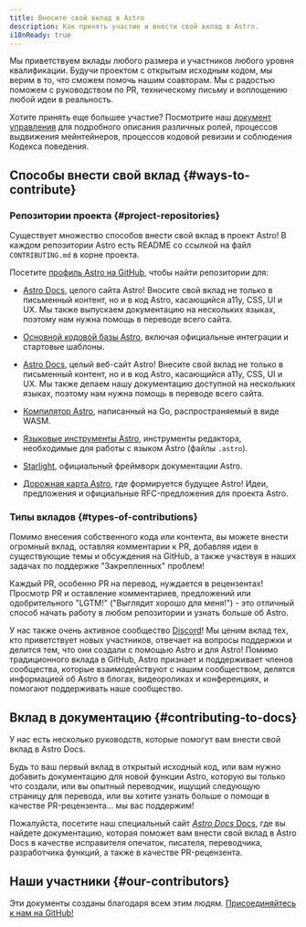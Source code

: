 ```yaml
---
title: Внесите свой вклад в Astro
description: Как принять участие и внести свой вклад в Astro.
i18nReady: true
---
```



Мы приветствуем вклады любого размера и участников любого уровня квалификации. Будучи проектом с открытым исходным кодом, мы верим в то, что сможем помочь нашим соавторам. Мы с радостью поможем с руководством по PR, техническому письму и воплощению любой идеи в реальность.

Хотите принять еще большее участие? Посмотрите наш [документ управления](https://github.com/withastro/.github/blob/main/GOVERNANCE.md) для подробного описания различных ролей, процессов выдвижения мейнтейнеров, процессов кодовой ревизии и соблюдения Кодекса поведения.

## Способы внести свой вклад \{#ways-to-contribute\}

### Репозитории проекта \{#project-repositories\}

Существует множество способов внести свой вклад в проект Astro! В каждом репозитории Astro есть README со ссылкой на файл `CONTRIBUTING.md` в корне проекта.

Посетите [профиль Astro на GitHub](https://github.com/withastro), чтобы найти репозитории для:

- [Astro Docs](https://github.com/withastro/docs), целого сайта Astro! Вносите свой вклад не только в письменный контент, но и в код Astro, касающийся a11y, CSS, UI и UX. Мы также выпускаем документацию на нескольких языках, поэтому нам нужна помощь в переводе всего сайта.

- [Основной кодовой базы Astro](https://github.com/withastro/astro), включая официальные интеграции и стартовые шаблоны.

- [Astro Docs](https://github.com/withastro/docs), целый веб-сайт Astro! Внесите свой вклад не только в письменный контент, но и в код Astro, касающийся a11y, CSS, UI и UX. Мы также делаем нашу документацию доступной на нескольких языках, поэтому нам нужна помощь в переводе всего сайта.

- [Компилятор Astro](https://github.com/withastro/compiler), написанный на Go, распространяемый в виде WASM.

- [Языковые инструменты Astro](https://github.com/withastro/language-tools), инструменты редактора, необходимые для работы с языком Astro (файлы `.astro`).

- [Starlight](https://github.com/withastro/starlight), официальный фреймворк документации Astro.

- [Дорожная карта Astro](https://github.com/withastro/roadmap), где формируется будущее Astro! Идеи, предложения и официальные RFC-предложения для проекта Astro.

### Типы вкладов \{#types-of-contributions\}

Помимо внесения собственного кода или контента, вы можете внести огромный вклад, оставляя комментарии к PR, добавляя идеи в существующие темы и обсуждения на GitHub, а также участвуя в наших задачах по поддержке "Закрепленных" проблем! 

Каждый PR, особенно PR на перевод, нуждается в рецензентах! Просмотр PR и оставление комментариев, предложений или одобрительного "LGTM!" ("Выглядит хорошо для меня!") - это отличный способ начать работу в любом репозитории и узнать больше об Astro.

У нас также очень активное сообщество [Discord](https://astro.build/chat)! Мы ценим вклад тех, кто приветствует новых участников, отвечает на вопросы поддержки и делится тем, что они создали с помощью Astro и для Astro! Помимо традиционного вклада в GitHub, Astro признает и поддерживает членов сообщества, которые взаимодействуют с нашим сообществом, делятся информацией об Astro в блогах, видеороликах и конференциях, и помогают поддерживать наше сообщество.

## Вклад в документацию \{#contributing-to-docs\}

У нас есть несколько руководств, которые помогут вам внести свой вклад в Astro Docs.

Будь то ваш первый вклад в открытый исходный код, или вам нужно добавить документацию для новой функции Astro, которую вы только что создали, или вы опытный переводчик, ищущий следующую страницу для перевода, или вы хотите узнать больше о помощи в качестве PR-рецензента... мы вас поддержим!

Пожалуйста, посетите наш специальный сайт [*Astro Docs* Docs](https://contribute.docs.astro.build), где вы найдете документацию, которая поможет вам внести свой вклад в Astro Docs в качестве исправителя опечаток, писателя, переводчика, разработчика функций, а также в качестве PR-рецензента.

## Наши участники \{#our-contributors\}

Эти документы созданы благодаря всем этим людям. [Присоединяйтесь к нам на GitHub!](https://github.com/withastro/docs)

<ContributorList githubRepo="withastro/docs" />

